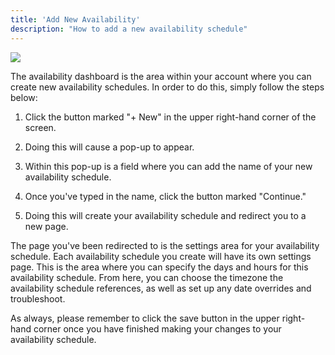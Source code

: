```yaml
---
title: 'Add New Availability'
description: "How to add a new availability schedule"
---
```


![](/images/Screenshot2025-03-122.39.04PM.png)

The availability dashboard is the area within your account where you can create new availability schedules. In order to do this, simply follow the steps below:

1. Click the button marked "+ New" in the upper right-hand corner of the screen.

2. Doing this will cause a pop-up to appear.

3. Within this pop-up is a field where you can add the name of your new availability schedule.

4. Once you've typed in the name, click the button marked "Continue."

5. Doing this will create your availability schedule and redirect you to a new page.

The page you've been redirected to is the settings area for your availability schedule. Each availability schedule you create will have its own settings page. This is the area where you can specify the days and hours for this availability schedule. From here, you can choose the timezone the availability schedule references, as well as set up any date overrides and troubleshoot.

As always, please remember to click the save button in the upper right-hand corner once you have finished making your changes to your availability schedule.